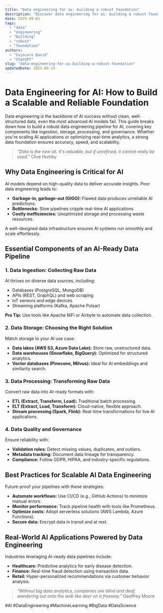 ```yaml
---
title: "Data engineering for ai: building a robust foundation"
description: "Discover data engineering for ai: building a robust foundation with this in-depth guide, providing actionable insights and practical tips to boost your knowledge and results."
date: 2025-09-03
tags:
  - "data"
  - "engineering"
  - "building"
  - "robust"
  - "foundation"
authors:
  - "Cojocaru David"
  - "ChatGPT"
slug: "data-engineering-for-ai-building-a-robust-foundation"
updatedDate: 2025-09-19
---
```


# Data Engineering for AI: How to Build a Scalable and Reliable Foundation  

Data engineering is the backbone of AI success without clean, well-structured data, even the most advanced AI models fail. This guide breaks down how to build a robust data engineering pipeline for AI, covering key components like ingestion, storage, processing, and governance. Whether you're scaling AI applications or optimizing real-time analytics, a strong data foundation ensures accuracy, speed, and scalability.  

> *"Data is the new oil. It's valuable, but if unrefined, it cannot really be used."*   Clive Humby  

## Why Data Engineering is Critical for AI  

AI models depend on high-quality data to deliver accurate insights. Poor data engineering leads to:  

- **Garbage-in, garbage-out (GIGO):** Flawed data produces unreliable AI predictions.  
- **Bottlenecks:** Slow pipelines cripple real-time AI applications.  
- **Costly inefficiencies:** Unoptimized storage and processing waste resources.  

A well-designed data infrastructure ensures AI systems run smoothly and scale effortlessly.  

## Essential Components of an AI-Ready Data Pipeline  

### 1. Data Ingestion: Collecting Raw Data  

AI thrives on diverse data sources, including:  
- Databases (PostgreSQL, MongoDB)  
- APIs (REST, GraphQL) and web scraping  
- IoT sensors and edge devices  
- Streaming platforms (Kafka, Apache Pulsar)  

**Pro Tip:** Use tools like Apache NiFi or Airbyte to automate data collection.  

### 2. Data Storage: Choosing the Right Solution  

Match storage to your AI use case:  
- **Data lakes (AWS S3, Azure Data Lake):** Store raw, unstructured data.  
- **Data warehouses (Snowflake, BigQuery):** Optimized for structured analytics.  
- **Vector databases (Pinecone, Milvus):** Ideal for AI embeddings and similarity search.  

### 3. Data Processing: Transforming Raw Data  

Convert raw data into AI-ready formats with:  
- **ETL (Extract, Transform, Load):** Traditional batch processing.  
- **ELT (Extract, Load, Transform):** Cloud-native, flexible approach.  
- **Stream processing (Spark, Flink):** Real-time transformations for live AI applications.  

### 4. Data Quality and Governance  

Ensure reliability with:  
- **Validation rules:** Detect missing values, duplicates, and outliers.  
- **Metadata tracking:** Document data lineage for transparency.  
- **Compliance:** Follow GDPR, HIPAA, and industry-specific regulations.  

## Best Practices for Scalable AI Data Engineering  

Future-proof your pipelines with these strategies:  
- **Automate workflows:** Use CI/CD (e.g., GitHub Actions) to minimize manual errors.  
- **Monitor performance:** Track pipeline health with tools like Prometheus.  
- **Optimize costs:** Adopt serverless solutions (AWS Lambda, Azure Functions).  
- **Secure data:** Encrypt data in transit and at rest.  

## Real-World AI Applications Powered by Data Engineering  

Industries leveraging AI-ready data pipelines include:  
- **Healthcare:** Predictive analytics for early disease detection.  
- **Finance:** Real-time fraud detection using transaction data.  
- **Retail:** Hyper-personalized recommendations via customer behavior analysis.  

> *"Without big data analytics, companies are blind and deaf, wandering out onto the web like deer on a freeway."*   Geoffrey Moore  

#AI #DataEngineering #MachineLearning #BigData #DataScience